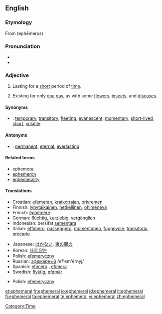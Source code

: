 {{wikipedia}}
{{was wotd|2007|August|24}}
==English==

===Etymology===
From {{AGr.}} '''{{polytonic|[[ἐφήμερος]]}}''' (ephēmeros)

===Pronunciation===
* {{IPA|/ɛˈfɛmərəl/|/əˈfɛmərəl/}}
* {{audio|en-us-ephemeral.ogg|Audio (US)}}

===Adjective===
{{en-adj}}

# Lasting for a [[short]] period of [[time]].
# {{biology}} Existing for only [[one]] [[day]], as with some [[flower]]s, [[insect]]s, and [[disease]]s.

====Synonyms====
* {{italbrac|lasting for a short period of time}}: [[temporary]], [[transitory]], [[fleeting]], [[evanescent]], [[momentary]], [[short-lived]], [[short]], [[volatile]]

====Antonyms====
* {{italbrac|lasting for a long period of time}}: [[permanent]], [[eternal]], [[everlasting]]

====Related terms====
* [[ephemera]]
* [[ephemeron]]
* [[ephemerality]]

====Translations====
{{trans-top|lasting for a short period of time}}
* Croatian: [[efemeran]], [[kratkotrajan]], [[privremen]]
* Finnish: [[lyhytaikainen]], [[hetkellinen]], [[ohimenevä]]
* French: [[éphémère]]
* German: [[flüchtig]], [[kurzlebig]], [[vergänglich]]
* Indonesian: bersifat [[sementara]]
* Italian: [[effimero]], [[passeggero]], [[momentaneo]], [[fuggevole]], [[transitorio]], [[precario]]
{{trans-mid}}
* Japanese: [[はかない]], [[束の間の]]
* Korean: [[재지 않는]]
* Polish: [[efemeryczny]]
* Russian: [[эфемерный]] /ef'em'érnyj/
* Spanish: [[efímero]] {{m}}, [[efímera]] {{f}}
* Swedish: [[flyktig]], [[efemär]]
{{trans-bottom}}

{{trans-top|existing for only one day}}
* Polish: [[efemeryczny]]
{{trans-mid}}
{{trans-bottom}}

[[Category:Time]]

[[et:ephemeral]]
[[fr:ephemeral]]
[[io:ephemeral]]
[[id:ephemeral]]
[[it:ephemeral]]
[[fi:ephemeral]]
[[ta:ephemeral]]
[[te:ephemeral]]
[[vi:ephemeral]]
[[zh:ephemeral]]